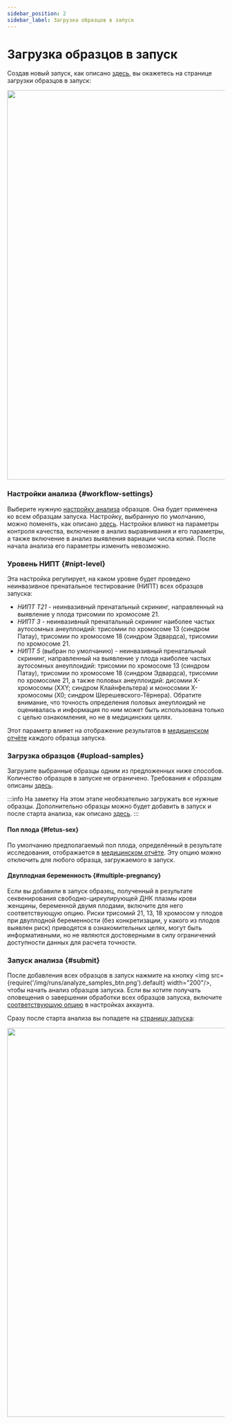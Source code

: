 ```yaml
---
sidebar_position: 2
sidebar_label: Загрузка образцов в запуск
---
```


# Загрузка образцов в запуск

Создав новый запуск, как описано [здесь](/nipt/runs#add-run), вы окажетесь на странице загрузки образцов в запуск:

<p align="center">
<img src={require('/img/runs/new_run_page.png').default} width="900"/>
</p>

### Настройки анализа {#workflow-settings}

Выберите нужную [настройку анализа](/settings/settings/settings) образцов.
Она будет применена ко всем образцам запуска.
Настройку, выбранную по умолчанию, можно поменять, как
описано [здесь](/nipt/settings/settings/settings#set-preset-as-default).
Настройки влияют на параметры контроля качества, включение в анализ выравнивания и его параметры, а также
включение в анализ выявления вариации числа копий. После начала анализа его параметры изменить
невозможно.

### Уровень НИПТ {#nipt-level}

Эта настройка регулирует, на каком уровне будет проведено неинвазивное пренатальное
тестирование (НИПТ) всех образцов запуска:
- *НИПТ T21* - неинвазивный пренатальный скрининг, направленный на выявление у плода трисомии по хромосоме 21.
- *НИПТ 3* - неинвазивный пренатальный скрининг наиболее частых аутосомных анеуплоидий: трисомии по хромосоме 13
(синдром Патау), трисомии по хромосоме 18 (синдром Эдвардса), трисомии по хромосоме 21.
- *НИПТ 5* (выбран по умолчанию) - неинвазивный пренатальный скрининг, направленный на выявление у плода
наиболее частых аутосомных анеуплоидий: трисомии по хромосоме 13 (синдром Патау), трисомии по хромосоме 18
(синдром Эдвардса), трисомии по хромосоме 21, а также половых анеуплоидий: дисомии Х-хромосомы (XXY; синдром
Клайнфельтера) и моносомии X-хромосомы (X0; синдром Шерешевского-Тёрнера). Обратите внимание, что точность
определения половых анеуплоидий не оценивалась и информация по ним может
быть использована только с целью ознакомления, но не в медицинских целях.

Этот параметр влияет на отображение результатов в [медицинском отчёте](/nipt-report) каждого образца запуска.

### Загрузка образцов {#upload-samples}

Загрузите выбранные образцы одним из предложенных ниже способов. Количество образцов в запуске не ограничено.
Требования к образцам описаны [здесь](/nipt/uploading-samples/data-for-analysis).

:::info На заметку
На этом этапе необязательно загружать все нужные образцы.
Дополнительно образцы можно будет добавить в запуск и после старта анализа, как описано [здесь](/runs#upload-more).
:::


<UploadFiles />

#### Пол плода {#fetus-sex}

По умолчанию предполагаемый пол плода, определённый в результате исследования, отображается
в [медицинском отчёте](/nipt-report). Эту опцию можно отключить для любого образца, загружаемого в запуск.

#### Двуплодная беременность {#multiple-pregnancy}

Если вы добавили в запуск образец, полученный в результате секвенирования свободно-циркулирующей ДНК плазмы
крови женщины, беременной двумя плодами, включите для него соответствующую опцию. Риски трисомий 21, 13, 18
хромосом у плодов при двуплодной беременности (без конкретизации, у какого из плодов
выявлен риск) приводятся в ознакомительных целях, могут быть информативными, но не являются достоверными в силу
ограничений доступности данных для расчета точности.

### Запуск анализа {#submit}

После добавления всех образцов в запуск
нажмите на кнопку <img src={require('/img/runs/analyze_samples_btn.png').default} width="200"/>,
чтобы начать анализ образцов запуска.
Если вы хотите получать оповещения о завершении обработки всех образцов запуска,
включите [соответствующую опцию](/settings/profile#notification) в настройках аккаунта.


<DangerUploading />

Сразу после старта анализа вы попадете на [страницу запуска](/nipt/runs#run-page):

<p align="center">
<img src={require('/img/runs/beginning.png').default} width="900"/>
</p>
